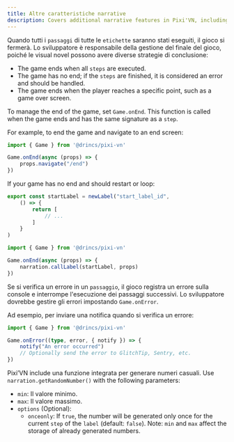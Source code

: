 ```yaml
---
title: Altre caratteristiche narrative
description: Covers additional narrative features in Pixi'VN, including end-of-game handling, error management, and random number generation.
---
```



<Accordions>

<Accordion title="Managing the end of the game" id="managing-the-end-of-the-game">

Quando tutti i `passaggi` di tutte le `etichette` saranno stati eseguiti, il gioco si fermerà. Lo sviluppatore è responsabile della gestione del finale del gioco, poiché le visual novel possono avere diverse strategie di conclusione:

- The game ends when all `steps` are executed.
- The game has no end; if the `steps` are finished, it is considered an error and should be handled.
- The game ends when the player reaches a specific point, such as a game over screen.

To manage the end of the game, set `Game.onEnd`. This function is called when the game ends and has the same signature as a `step`.

For example, to end the game and navigate to an end screen:

```ts title="main.ts"
import { Game } from '@drincs/pixi-vn'

Game.onEnd(async (props) => {
    props.navigate("/end")
})
```

If your game has no end and should restart or loop:

```ts title="labels/startLabel.ts"
export const startLabel = newLabel("start_label_id",
    () => {
        return [
            // ...
        ]
    }
)
```

```ts title="main.ts"
import { Game } from '@drincs/pixi-vn'

Game.onEnd(async (props) => {
    narration.callLabel(startLabel, props)
})
```

</Accordion>

<Accordion title="Handling step errors" id="handling-step-errors">

Se si verifica un errore in un `passaggio`, il gioco registra un errore sulla console e interrompe l'esecuzione dei passaggi successivi. Lo sviluppatore dovrebbe gestire gli errori impostando `Game.onError`.

Ad esempio, per inviare una notifica quando si verifica un errore:

```ts title="main.ts"
import { Game } from '@drincs/pixi-vn'

Game.onError((type, error, { notify }) => {
    notify("An error occurred")
    // Optionally send the error to GlitchTip, Sentry, etc.
})
```

</Accordion>

<Accordion title="Random number generation" id="random-number-generation">

Pixi’VN include una funzione integrata per generare numeri casuali. Use `narration.getRandomNumber()` with the following parameters:

- `min`: Il valore minimo.
- `max`: Il valore massimo.
- `options` (Optional):
  - `onceonly`: If `true`, the number will be generated only once for the current `step` of the `label` (default: `false`). Note: `min` and `max` affect the storage of already generated numbers.

</Accordion>

</Accordions>
